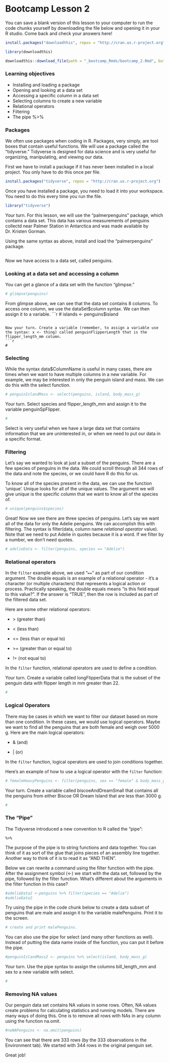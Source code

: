 # Bootcamp Lesson 2

You can save a blank version of this lesson to your computer to run the code chunks yourself by downloading the file below and opening it in your R studio. Come back and check your answers here!

```r

install.packages("downloadthis", repos = "http://cran.us.r-project.org")

library(downloadthis)
```


```r
downloadthis::download_file(path = "_bootcamp_Rmds/bootcamp_2.Rmd", button_label = "Download file", button_type = "default", has_icon = TRUE, icon = "fa fa-save", self_contained = FALSE)
```



### Learning objectives
- Installing and loading a package
- Opening and looking at a data set
- Accessing a specific column in a data set
- Selecting columns to create a new variable
- Relational operators
- Filtering 
- The pipe %>% 

### Packages
We often use packages when coding in R. Packages, very simply, are tool boxes that contain useful functions. We will use a package called the "tidyverse." Tidyverse is designed for data science and is very useful for organizing, manipulating, and viewing our data. 

First we have to install a package if it has never been installed in a local project. You only have to do this once per file.

```r
install.packages("tidyverse", repos = "http://cran.us.r-project.org")
```
Once you have installed a package, you need to load it into your workspace. You need to do this every time you run the file.

```r
library("tidyverse")
```

Your turn. For this lesson, we will use the "palmerpenguins" package, which contains a data set. This data has various measurements of penguins collectd near Palmer Station in Antarctica and was made available by Dr. Kristen Gorman. 

Using the same syntax as above, install and load the "palmerpenguins" package.
```r
```

Now we have access to a data set, called penguins.

### Looking at a data set and accessing a column 

You can get a glance of a data set with the function "glimpse."
```r
# glimpse(penguins)
```

From glimpse above, we can see that the data set contains 8 columns. To access one column, we use the dataSet$column syntax. We can then assign it to a variable. 
```r
# islands <- penguins$island
```

Now your turn. Create a variable (remember, to assign a variable use the syntax: x <- thing) called penguinFlipperLength that is the flipper_length_mm column.
```r
# 
```

### Selecting
While the syntax data$ColumnName is useful in many cases, there are times when we want to have multiple columns in a new variable. For example, we may be interested in only the penguin island and mass. We can do this with the select function. 

```r
# penguinIslandMass <- select(penguins, island, body_mass_g)
```


Your turn. Select species and flipper_length_mm and assign it to the variable penguinSpFlipper.
```r
# 
```

Select is very useful when we have a large data set that contains information that we are uninterested in, or when we need to put our data in a specific format. 

### Filtering

Let's say we wanted to look at just a subset of the penguins. There are a few species of penguins in the data. We could scroll through all 344 rows of the data and note the species, or we could have R do this for us. 

To know all of the species present in the data, we can use the function 'unique'. Unique looks for all of the unique values. The argument we will give unique is the specific column that we want to know all of the species of.  

```r
# unique(penguins$species)
```

Great! Now we see there are three species of penguins. Let's say we want all of the data for only the Adelie penguins. We can accomplish this with filtering. The syntax is filter(data, column name *relational operator* value). Note that we need to put Adelie in quotes because it is a word. If we filter by a number, we don't need quotes. 
```r
# adelieData <- filter(penguins, species == "Adelie")
```


### Relational operators

In the `filter` example above, we used "`==`" as part of our condition argument. The double equals is an example of a relational operator - it's a character (or multiple characters) that represents a logical action or process. Practically speaking, the double equals means "is this field equal to this value?". If the answer is "TRUE", then the row is included as part of the filtered data set.

Here are some other relational operators:

-   \> (greater than)

-   \< (less than)

-   \<= (less than or equal to)

-   \>= (greater than or equal to)

-   != (not equal to)

In the `filter` function, relational operators are used to define a condition.


Your turn. Create a variable called longFlipperData that is the subset of the penguin data with flipper length in mm greater than 22.
```r
#
```

### Logical Operators

There may be cases in which we want to filter our dataset based on more than one condition. In these cases, we would use logical operators. Maybe we want to find all the penguins that are both female and weigh over 5000 g. Here are the main logical operators:

-   & (and)

-   \| (or)

In the `filter` function, logical operators are used to join conditions together.

Here's an example of how to use a logical operator with the `filter` function:

```r
# femaleHeavyPenguins <- filter(penguins, sex == "female" & body_mass_g > 5000)
```


Your turn. Create a variable called biscoeAndDreamSmall that contains all the penguins from either Biscoe OR Dream Island that are less than 3000 g.
```r
#
```


### The "Pipe"

The Tidyverse introduced a new convention to R called the "pipe":

`%>%`

The purpose of the pipe is to string functions and data together. You can think of it as sort of the glue that joins pieces of an assembly line together. Another way to think of it is to read it as "AND THEN".

Below we can rewrite a command using the filter function with the pipe. After the assignment symbol (\<-) we start with the data set, followed by the pipe, followed by the filter function. What's different about the arguments in the filter function in this case?

```r
#adelieData2 <-penguins %>% filter(species == "Adelie")
#adelieData2
```

Try using the pipe in the code chunk below to create a data subset of penguins that are male and assign it to the variable malePenguins. Print it to the screen. 

```r
# create and print malePenguins. 
```

You can also use the pipe for select (and many other functions as well). Instead of putting the data name inside of the function, you can put it before the pipe.

```r
#penguinIslandMass2 <- penguins %>% select(island, body_mass_g)
```

Your turn. Use the pipe syntax to assign the columns bill_length_mm and sex to a new variable with select.
```r
#
```



### Removing NA values

Our penguin data set contains NA values in some rows. Often, NA values create problems for calculating statistics and running models. There are many ways of doing this. One is to remove all rows with NAs in any column using the function na.omit. 

```r
#noNAPenguins <- na.omit(penguins)
```

You can see that there are 333 rows (by the 333 observations in the Environment tab). We started with 344 rows in the original penguin set. 



Great job!

